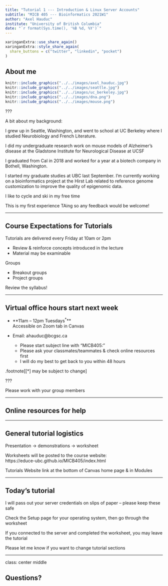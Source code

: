 ```yaml
---
title: "Tutorial 1 --- Introduction & Linux Server Accounts"
subtitle: "MICB 405 --- Bioinformatics 2021W1"
author: "Axel Hauduc"
institute: "University of British Columbia"
date: "`r format(Sys.time(), '%B %d, %Y')`"
---
```


```r
xaringanExtra::use_share_again()
xaringanExtra::style_share_again(
  share_buttons = c("twitter", "linkedin", "pocket")
)
```

## About me

```r
knitr::include_graphics("../../images/axel_hauduc.jpg")
knitr::include_graphics("../../images/seattle.jpg")
knitr::include_graphics("../../images/uc_berkeley.jpg")
knitr::include_graphics("../../images/dna.png")
knitr::include_graphics("../../images/mouse.png")
```

???

A bit about my background:

I grew up in Seattle, Washington, and went to school at UC Berkeley where I studied Neurobiology and French Literature.

I did my undergraduate research work on mouse models of Alzheimer’s disease at the Gladstone Institute for Neurological Disease at UCSF

I graduated from Cal in 2018 and worked for a year at a biotech company in Bothell, Washington.

I started my graduate studies at UBC last September. I’m currently working on a bioinformatics project at the Hirst Lab related to reference genome customization to improve the quality of epigenomic data.

I like to cycle and ski in my free time

This is my first experience TAing so any feedback would be welcome!

---

## Course Expectations for Tutorials

Tutorials are delivered every Friday at 10am or 2pm

- Review & reinforce concepts introduced in the lecture
- Material may be examinable

Groups

- Breakout groups
- Project groups
    
Review the syllabus!

---

## Virtual office hours start next week

- **11am – 12pm Tuesdays<sup>*</sup>**  
  Accessible on Zoom tab in Canvas

- Email: ahauduc@bcgsc.ca

  - Please start subject line with "MICB405: "
  - Please ask your classmates/teammates & check online resources first
  - I will do my best to get back to you within 48 hours

.footnote[[*] may be subject to change]

???

Please work with your group members 

---

## Online resources for help

---

## General tutorial logistics

Presentation → demonstrations → worksheet

Worksheets will be posted to the course website:  
https://educe-ubc.github.io/MICB405/index.html

Tutorials Website link at the bottom of Canvas home page & in Modules

---

## Today’s tutorial

I will pass out your server credentials on slips of paper – please keep these safe

Check the Setup page for your operating system, then go through the worksheet

If you connected to the server and completed the worksheet, you may leave the tutorial

Please let me know if you want to change tutorial sections

---

class: center middle

## Questions?
